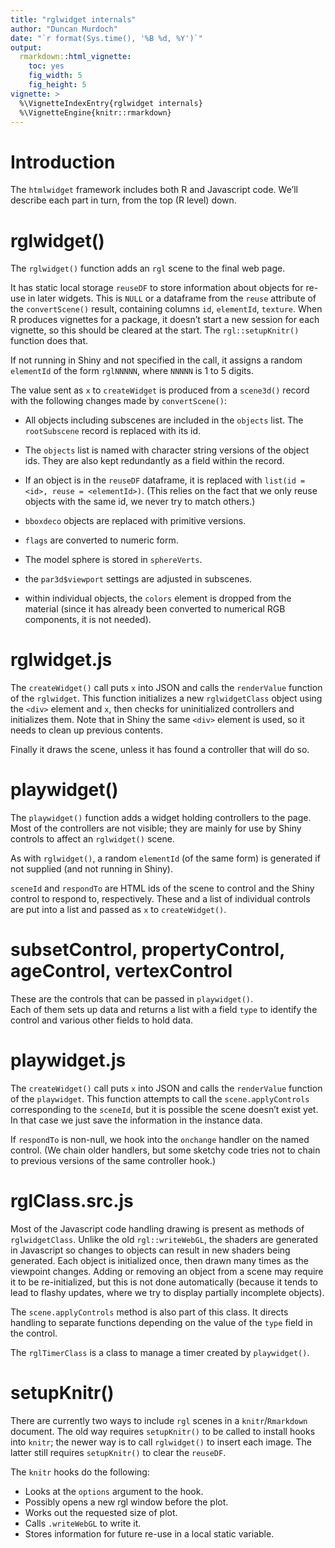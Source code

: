 ```yaml
---
title: "rglwidget internals"
author: "Duncan Murdoch"
date: "`r format(Sys.time(), '%B %d, %Y')`"
output:
  rmarkdown::html_vignette:
    toc: yes
    fig_width: 5
    fig_height: 5
vignette: >
  %\VignetteIndexEntry{rglwidget internals} 
  %\VignetteEngine{knitr::rmarkdown}
---
```


# Introduction

The `htmlwidget` framework includes both R and Javascript
code.  We'll describe each part in turn, from the top (R level) down.

# rglwidget()

The `rglwidget()` function adds an `rgl` scene to the final web page.

It has static local storage `reuseDF` 
to store information about objects for re-use in later widgets.
This is `NULL` or a dataframe from the `reuse` attribute
of the `convertScene()` result, containing columns `id`, 
`elementId`, `texture`.  When R produces vignettes for a package,
it doesn't start a new session for each vignette, so this
should be cleared at the start.  The `rgl::setupKnitr()` function
does that.

If not running in Shiny and not specified in the call, it
assigns a random `elementId` of the form `rglNNNNN`, where
`NNNNN` is 1 to 5 digits.

The value sent as `x` to `createWidget` is produced from
a `scene3d()` record with the following changes made by `convertScene()`:
 
 - All objects including subscenes are included in the `objects` list.  The `rootSubscene` record is replaced with
 its id.
 
 - The `objects` list is named with character string versions
 of the object ids.  They are also kept redundantly as a field
 within the record.
 
 - If an object is in the `reuseDF` dataframe, it is replaced
 with `list(id = <id>, reuse = <elementId>)`.  (This relies
 on the fact that we only reuse objects with the same id, we
 never try to match others.)
 
 - `bboxdeco` objects are replaced with primitive versions.
 
 - `flags` are converted to numeric form.
 
 - The model sphere is stored in `sphereVerts`.
 
 - the `par3d$viewport` settings are adjusted in subscenes.
 
 - within individual objects, the `colors` element is dropped
   from the material (since it has already been converted to
   numerical RGB components, it is not needed).
 
 
# rglwidget.js

The `createWidget()` call puts `x` into JSON and calls
the `renderValue` function of the `rglwidget`.  This function
initializes a new `rglwidgetClass` object using the 
`<div>` element and `x`, then checks for uninitialized
controllers and initializes them.  Note that in Shiny
the same `<div>` element is used, so it needs to clean
up previous contents.

Finally it draws the scene, unless it has found a controller
that will do so.

# playwidget()

The `playwidget()` function adds a widget holding controllers to the page.
Most of the controllers are not visible; they are mainly
for use by Shiny controls to affect an `rglwidget()` scene.

As with `rglwidget()`, a random `elementId` (of the same form)
is generated if not supplied (and not running in Shiny).  

`sceneId` and `respondTo` are HTML ids of the scene to control
and the Shiny control to respond to, respectively.  These and
a list of individual controls are put into a list and passed
as `x` to `createWidget()`.


# subsetControl, propertyControl, ageControl, vertexControl

These are the controls that can be passed in `playwidget()`.  
Each of them sets up data and returns a list
with a field `type` to identify the control and various other
fields to hold data.

# playwidget.js

The `createWidget()` call puts `x` into JSON and calls
the `renderValue` function of the `playwidget`.  This function
attempts to call the `scene.applyControls` corresponding to the
`sceneId`, but it is possible the scene doesn't exist yet.  In that
case we just save the information in the instance data.

If `respondTo` is non-null, we hook into the `onchange` handler
on the named control.  (We chain older handlers, but 
some sketchy code tries not to chain to previous versions of
the same controller hook.)

# rglClass.src.js

Most of the Javascript code handling drawing is present as
methods of  `rglwidgetClass`.  Unlike the old
`rgl::writeWebGL`, the shaders are generated in Javascript
so changes to objects can result in new shaders being
generated.  Each object is initialized once, then drawn
many times as the viewpoint changes.  Adding or removing 
an object from a scene may require it to be re-initialized,
but this is not done automatically (because it tends to
lead to flashy updates, where we try to
display partially incomplete objects).

The `scene.applyControls` method is also part of this class.
It directs handling to separate functions depending on the
value of the `type` field in the control.

The `rglTimerClass` is a class to manage a timer created
by `playwidget()`.  

# setupKnitr()

There are currently two ways to include `rgl` scenes in a
`knitr`/`Rmarkdown` document.  The old way requires
`setupKnitr()` to be called to install hooks into `knitr`;
the newer way is to call `rglwidget()` to insert each image.
The latter still requires `setupKnitr()` to clear the `reuseDF`.

The `knitr` hooks do the following:

 - Looks at the `options` argument to the hook.
 - Possibly opens a new rgl window before the plot.
 - Works out the requested size of plot.
 - Calls `.writeWebGL` to write it.
 - Stores information for future re-use in a local static variable.

